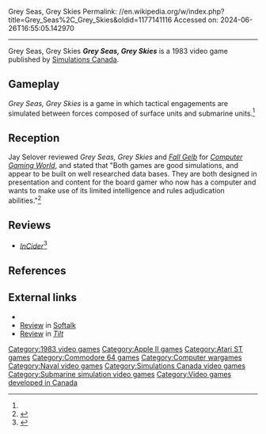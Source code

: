 Grey Seas, Grey Skies
Permalink: //en.wikipedia.org/w/index.php?title=Grey_Seas%2C_Grey_Skies&oldid=1177141116
Accessed on: 2024-06-26T16:55:05.142970



------
Grey Seas, Grey Skies
{{Expand Italian|Grey Seas, Grey Skies|date=December 2020}}
{{short description|Canadian 1983 strategy video game}}
{{More citations needed|date=August 2020}}
{{Infobox video game
| collapsible = 
| state = 
| italic title = 
| title = Grey Seas, Grey Skies
| image = Grey Seas Grey Skies cover.jpg
| alt = 
| caption = 
| developer = 
| publisher = [[Simulations Canada]]
| series = 
| engine = 
| platforms = [[Apple II]], [[Atari ST]], [[Commodore 64]]
| released = 1983
| genre = Strategy
| modes = 
}}
'''''Grey Seas, Grey Skies''''' is a 1983 video game published by [[Simulations Canada]].

==Gameplay==
''Grey Seas, Grey Skies'' is a game in which tactical engagements are simulated between forces composed of surface units and submarine units.<ref name="CGW14"/>

==Reception==
Jay Selover reviewed ''Grey Seas, Grey Skies'' and ''[[Fall Gelb: The Fall of France|Fall Gelb]]'' for ''[[Computer Gaming World]]'', and stated that "Both games are good simulations, and appear to be built on well researched data bases. They are both designed in presentation and content for the board gamer who now has a computer and wants to make use of its limited intelligence and rules adjudication abilities."<ref name="CGW14">{{cite magazine |last=Selover |first=Jay |title=Two Simulations Canada |magazine=Computer Gaming World |date=February 1984 |volume=1 |issue=14 |pages=16–17, 45}}</ref>

==Reviews==
*''[[InCider]]''<ref>{{cite web | url=https://archive.org/details/sim_incider-a_1984-11_2_11/page/n25/mode/2up | title=InCider 1984-11: Vol 2 Iss 11 | date=November 1984 | publisher=IDG Communications/Peterborough }}</ref>

==References==
{{reflist}}

==External links==
*{{MobyGames|/grey-seas-grey-skies}}
*[https://archive.org/details/softalkv4n11jul1984/page/n85/mode/2up Review] in [[Softalk]]
*[https://archive.org/details/Tilt041/page/n31/mode/2up Review] in ''[[Tilt (French magazine)|Tilt]]''

{{Simulations Canada}}

[[Category:1983 video games]]
[[Category:Apple II games]]
[[Category:Atari ST games]]
[[Category:Commodore 64 games]]
[[Category:Computer wargames]]
[[Category:Naval video games]]
[[Category:Simulations Canada video games]]
[[Category:Submarine simulation video games]]
[[Category:Video games developed in Canada]]

{{Video-game-stub}}